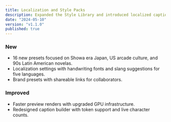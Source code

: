 ```yaml
---
title: Localization and Style Packs
description: Expanded the Style Library and introduced localized captions.
date: "2024-05-10"
version: "v1.1.0"
published: true
---
```


### New

- 16 new presets focused on Showa era Japan, US arcade culture, and 90s Latin American novelas.
- Localization settings with handwriting fonts and slang suggestions for five languages.
- Brand presets with shareable links for collaborators.

### Improved

- Faster preview renders with upgraded GPU infrastructure.
- Redesigned caption builder with token support and live character counts.

